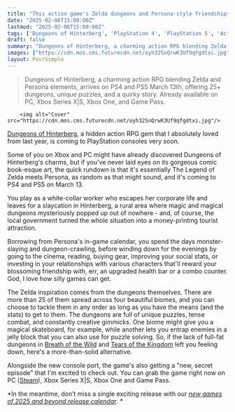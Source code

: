 ```yaml
---
title: "This action game's Zelda dungeons and Persona-style friendships stole my heart last year, and it's coming to PlayStation next month"
date: "2025-02-06T15:00:00Z"
lastmod: "2025-02-06T15:00:00Z"
tags: ['Dungeons of Hinterberg', 'PlayStation 4', 'PlayStation 5', 'Action RPG', 'Zelda-like', 'Persona-like']
draft: false
summary: "Dungeons of Hinterberg, a charming action RPG blending Zelda and Persona elements, arrives on PS4 and PS5 March 13th, offering 25+ dungeons, unique puzzles, and a quirky story.  Already available on PC, Xbox Series X|S, Xbox One, and Game Pass."
images: ["https://cdn.mos.cms.futurecdn.net/oyh32SnQrwK3Uf9qfgdtxi.jpg"]
layout: PostSimple
---
```

> Dungeons of Hinterberg, a charming action RPG blending Zelda and Persona elements, arrives on PS4 and PS5 March 13th, offering 25+ dungeons, unique puzzles, and a quirky story.  Already available on PC, Xbox Series X|S, Xbox One, and Game Pass.


        <img alt="Cover" src="https://cdn.mos.cms.futurecdn.net/oyh32SnQrwK3Uf9qfgdtxi.jpg"/>
        
[Dungeons of Hinterberg](https://www.gamesradar.com/games/adventure/dungeons-of-hinterberg-review/), a hidden action RPG gem that I absolutely loved from last year, is coming to PlayStation consoles very soon.

Some of you on Xbox and PC might have already discovered Dungeons of Hinterberg's charms, but if you've never laid eyes on its gorgeous comic book-esque art, the quick rundown is that it's essentially The Legend of Zelda meets Persona, as random as that might sound, and it's coming to PS4 and PS5 on March 13.

You play as a white-collar worker who escapes her corporate life and leaves for a slaycation in Hinterberg, a rural area where magic and magical dungeons mysteriously popped up out of nowhere - and, of course, the local government turned the whole situation into a money-printing tourist attraction.

Borrowing from Persona's in-game calendar, you spend the days monster-slaying and dungeon-crawling, before winding down for the evenings by going to the cinema, reading, buying gear, improving your social stats, or investing in your relationships with various characters that'll reward your blossoming friendship with, err, an upgraded health bar or a combo counter. God, I love how silly games can get.

The Zelda inspiration comes from the dungeons themselves. There are more than 25 of them spread across four beautiful biomes, and you can choose to tackle them in any order as long as you have the means (and the stats) to get to them. The dungeons are full of unique puzzles, tense combat, and constantly creative gimmicks. One biome might give you a magical skateboard, for example, while another lets you entrap enemies in a jelly block that you can also use for puzzle solving. So, if the lack of full-fat dungeons in [Breath of the Wild](https://www.gamesradar.com/zelda-breath-of-the-wild-review/) and [Tears of the Kingdom](https://www.gamesradar.com/legend-of-zelda-tears-of-the-kingdom-guide/) left you feeling down, here's a more-than-solid alternative.

Alongside the new console port, the game's also getting a "new, secret episode" that I'm excited to check out. You can grab the game right now on PC ([Steam](https://store.steampowered.com/app/1983260/Dungeons_of_Hinterberg/)), Xbox Series X|S, Xbox One and Game Pass.

*In the meantime, don’t miss a single exciting release with our *[<em>new games of 2025 and beyond release calendar</em>](https://www.gamesradar.com/video-game-release-dates/)*. *
        